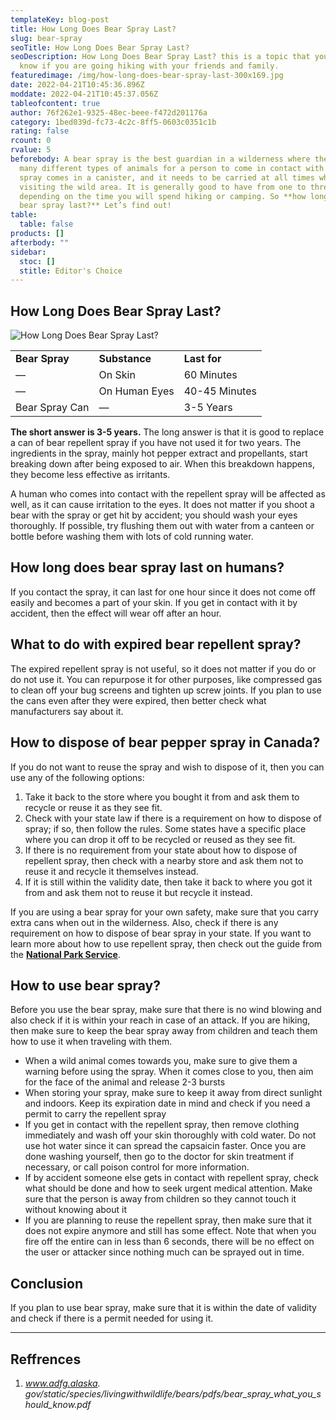 ```yaml
---
templateKey: blog-post
title: How Long Does Bear Spray Last?
slug: bear-spray
seoTitle: How Long Does Bear Spray Last?
seoDescription: How Long Does Bear Spray Last? this is a topic that you should
  know if you are going hiking with your friends and family.
featuredimage: /img/how-long-does-bear-spray-last-300x169.jpg
date: 2022-04-21T10:45:36.896Z
moddate: 2022-04-21T10:45:37.056Z
tableofcontent: true
author: 76f262e1-9325-48ec-beee-f472d201176a
category: 1bed039d-fc73-4c2c-8ff5-0603c0351c1b
rating: false
rcount: 0
rvalue: 5
beforebody: A bear spray is the best guardian in a wilderness where there are
  many different types of animals for a person to come in contact with. The bear
  spray comes in a canister, and it needs to be carried at all times while
  visiting the wild area. It is generally good to have from one to three cans
  depending on the time you will spend hiking or camping. So **how long does
  bear spray last?** Let’s find out!
table:
  table: false
products: []
afterbody: ""
sidebar:
  stoc: []
  stitle: Editor's Choice
---
```

## How Long Does Bear Spray Last?

![How Long Does Bear Spray Last?](/img/how-long-does-bear-spray-last-300x169.jpg "How Long Does Bear Spray Last?")

|                |               |               |
| -------------- | ------------- | ------------- |
| **Bear Spray** | **Substance** | **Last for**  |
| —              | On Skin       | 60 Minutes    |
| —              | On Human Eyes | 40-45 Minutes |
| Bear Spray Can | —             | 3-5 Years     |

**The short answer is 3-5 years.** The long answer is that it is good to replace a can of bear repellent spray if you have not used it for two years. The ingredients in the spray, mainly hot pepper extract and propellants, start breaking down after being exposed to air. When this breakdown happens, they become less effective as irritants.

A human who comes into contact with the repellent spray will be affected as well, as it can cause irritation to the eyes. It does not matter if you shoot a bear with the spray or get hit by accident; you should wash your eyes thoroughly. If possible, try flushing them out with water from a canteen or bottle before washing them with lots of cold running water.

## How long does bear spray last on humans?

If you contact the spray, it can last for one hour since it does not come off easily and becomes a part of your skin. If you get in contact with it by accident, then the effect will wear off after an hour.

## What to do with expired bear repellent spray?

The expired repellent spray is not useful, so it does not matter if you do or do not use it. You can repurpose it for other purposes, like compressed gas to clean off your bug screens and tighten up screw joints. If you plan to use the cans even after they were expired, then better check what manufacturers say about it.

## How to dispose of bear pepper spray in Canada?

If you do not want to reuse the spray and wish to dispose of it, then you can use any of the following options:

1. Take it back to the store where you bought it from and ask them to recycle or reuse it as they see fit.
2. Check with your state law if there is a requirement on how to dispose of spray; if so, then follow the rules. Some states have a specific place where you can drop it off to be recycled or reused as they see fit.
3. If there is no requirement from your state about how to dispose of repellent spray, then check with a nearby store and ask them not to reuse it and recycle it themselves instead.
4. If it is still within the validity date, then take it back to where you got it from and ask them not to reuse it but recycle it instead.

If you are using a bear spray for your own safety, make sure that you carry extra cans when out in the wilderness. Also, check if there is any requirement on how to dispose of bear spray in your state. If you want to learn more about how to use repellent spray, then check out the guide from the **[National Park Service](https://www.nps.gov/index.htm)**.

## How to use bear spray?

Before you use the bear spray, make sure that there is no wind blowing and also check if it is within your reach in case of an attack. If you are hiking, then make sure to keep the bear spray away from children and teach them how to use it when traveling with them.

* When a wild animal comes towards you, make sure to give them a warning before using the spray. When it comes close to you, then aim for the face of the animal and release 2-3 bursts
* When storing your spray, make sure to keep it away from direct sunlight and indoors. Keep its expiration date in mind and check if you need a permit to carry the repellent spray
* If you get in contact with the repellent spray, then remove clothing immediately and wash off your skin thoroughly with cold water. Do not use hot water since it can spread the capsaicin faster. Once you are done washing yourself, then go to the doctor for skin treatment if necessary, or call poison control for more information.
* If by accident someone else gets in contact with repellent spray, check what should be done and how to seek urgent medical attention. Make sure that the person is away from children so they cannot touch it without knowing about it
* If you are planning to reuse the repellent spray, then make sure that it does not expire anymore and still has some effect. Note that when you fire off the entire can in less than 6 seconds, there will be no effect on the user or attacker since nothing much can be sprayed out in time.

## Conclusion

If you plan to use bear spray, make sure that it is within the date of validity and check if there is a permit needed for using it.

- - -

## Reffrences

1. *www.adfg.alaska. gov/static/species/livingwithwildlife/bears/pdfs/bear_spray_what_you_should_know.pdf*
